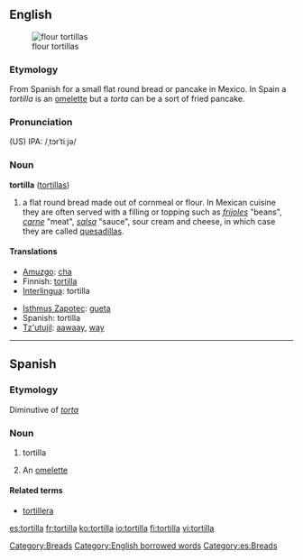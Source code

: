 {{wikipedia}}
==English==
[[Image:NCI flour tortillas.jpg|thumb|flour tortillas]]

===Etymology===
From Spanish for a small flat round bread or pancake in Mexico. In Spain a ''tortilla'' is an [[omelette]] but a ''torta'' can be a sort of fried pancake.

===Pronunciation===
(US) IPA: /ˌtɔrˈtiːjə/

===Noun===
'''tortilla'''  ([[tortillas]])

# a flat round bread made out of cornmeal or flour. In Mexican cuisine they are often served with a filling or topping such as ''[[frijoles]]'' "beans", ''[[carne]]'' "meat", ''[[salsa]]'' "sauce", sour cream and cheese, in which case they are called [[quesadilla]]s.

====Translations====
{{trans-top|a flat round bread}}
* [[Amuzgo]]: [[cha]]
* Finnish: [[tortilla]]
* [[Interlingua]]: tortilla
{{trans-mid}}
* [[Isthmus Zapotec]]: [[gueta]]
* Spanish: tortilla {{f}}
* [[Tz'utujil]]: [[aawaay]], [[way]]
{{trans-bottom}}

[[Category:Breads]]
[[Category:English borrowed words]]

----

==Spanish==

===Etymology===
Diminutive of ''[[torta]]''

===Noun===
{{es-noun-f}}

# tortilla
# {{context|Spain|lang=es}} An [[omelette]]

====Related terms====
* [[tortillera]]

[[Category:es:Breads]]

[[es:tortilla]]
[[fr:tortilla]]
[[ko:tortilla]]
[[io:tortilla]]
[[fi:tortilla]]
[[vi:tortilla]]